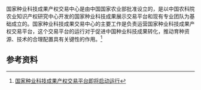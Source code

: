 {{多個問題|
{{expand|time=2014-06-23T10:25:49+00:00}}
{{copyedit|time=2014-06-23T02:24:10+00:00}}
{{onesource|time=2014-06-23T10:25:49+00:00}}
{{pov|time=2014-06-23T02:24:10+00:00}}
}}
国家种业科技成果产权交易中心是由中国国家农业部批准设立的，是以中国农科院农业知识产权研究中心开发的国家种业科技成果展示交易平台和现有专业团队为基础成立的。国家种业科技成果交易中心的主要工作是负责运营国家种业科技成果产权交易平台，这个交易平台的运行对于促进中国种业科技成果转化，推动育种资源、技术的合理配置具有关键性的作用。<ref>[http://szb.farmer.com.cn/nmrb/html/2014-05/26/nw.D110000nmrb_20140526_6-06.htm?div=-1 国家种业科技成果产权交易平台即将启动运行]{{Dead link|date=2019年11月 |bot=InternetArchiveBot |fix-attempted=yes }}</ref>

==参考资料==
<references/>